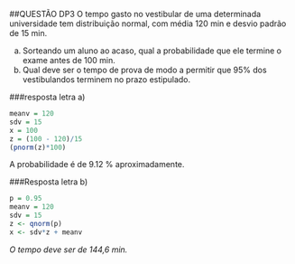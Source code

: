 ##QUESTÃO DP3 
O tempo gasto no vestibular de uma determinada universidade tem distribuição normal, com média 120 min e desvio padrão de 15 min.

a) Sorteando um aluno ao acaso, qual a probabilidade que ele termine o exame antes de 100 min. 
b) Qual deve ser o tempo de prova de modo a permitir que 95% dos vestibulandos terminem no prazo estipulado.

###resposta letra a)
```r
meanv = 120
sdv = 15
x = 100
z = (100 - 120)/15
(pnorm(z)*100)
```
A probabilidade é de 9.12 % aproximadamente.

###Resposta letra b)
```r
p = 0.95
meanv = 120
sdv = 15
z <- qnorm(p)
x <- sdv*z + meanv
```

*O tempo deve ser de 144,6 min.*

\newpage